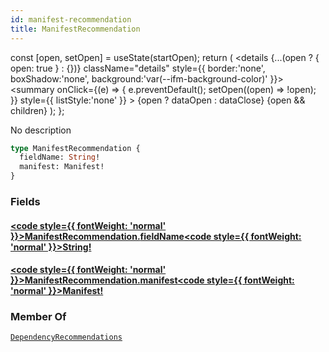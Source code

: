 ```yaml
---
id: manifest-recommendation
title: ManifestRecommendation
---
```









  const [open, setOpen] = useState(startOpen);
  return (
    <details {...(open ? { open: true } : {})} className="details" style={{ border:'none', boxShadow:'none', background:'var(--ifm-background-color)' }}>
      <summary
        onClick={(e) => {
          e.preventDefault();
          setOpen((open) => !open);
        }}
        style={{ listStyle:'none' }}
      >
      {open ? dataOpen : dataClose}
      </summary>
      {open && children}
    </details>
  );
};








No description


```graphql
type ManifestRecommendation {
  fieldName: String!
  manifest: Manifest!
}
```




### Fields

#### [<code style={{ fontWeight: 'normal' }}>ManifestRecommendation.<b>fieldName</b></code>](#)<Bullet />[<code style={{ fontWeight: 'normal' }}><b>String!</b></code>](/swapi/types/scalars/string.mdx) <Badge class="badge badge--secondary badge--non_null" text="non-null"/> <Badge class="badge badge--secondary " text="scalar"/> 



#### [<code style={{ fontWeight: 'normal' }}>ManifestRecommendation.<b>manifest</b></code>](#)<Bullet />[<code style={{ fontWeight: 'normal' }}><b>Manifest!</b></code>](/swapi/types/objects/manifest.mdx) <Badge class="badge badge--secondary badge--non_null" text="non-null"/> <Badge class="badge badge--secondary " text="object"/> 







### Member Of

[`DependencyRecommendations`](/swapi/types/objects/dependency-recommendations.mdx)  <Badge class="badge badge--secondary badge--relation" text="object"/>